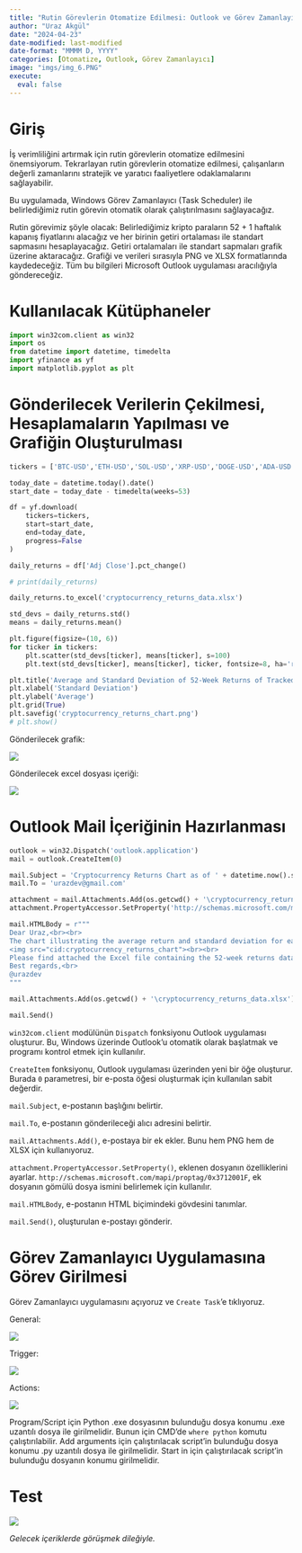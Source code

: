 ```yaml
---
title: "Rutin Görevlerin Otomatize Edilmesi: Outlook ve Görev Zamanlayıcının Kullanılması"
author: "Uraz Akgül"
date: "2024-04-23"
date-modified: last-modified
date-format: "MMMM D, YYYY"
categories: [Otomatize, Outlook, Görev Zamanlayıcı]
image: "imgs/img_6.PNG"
execute:
  eval: false
---
```


# Giriş

İş verimliliğini artırmak için rutin görevlerin otomatize edilmesini önemsiyorum. Tekrarlayan rutin görevlerin otomatize edilmesi, çalışanların değerli zamanlarını stratejik ve yaratıcı faaliyetlere odaklamalarını sağlayabilir.

Bu uygulamada, Windows Görev Zamanlayıcı (Task Scheduler) ile belirlediğimiz rutin görevin otomatik olarak çalıştırılmasını sağlayacağız.

Rutin görevimiz şöyle olacak: Belirlediğimiz kripto paraların 52 + 1 haftalık kapanış fiyatlarını alacağız ve her birinin getiri ortalaması ile standart sapmasını hesaplayacağız. Getiri ortalamaları ile standart sapmaları grafik üzerine aktaracağız. Grafiği ve verileri sırasıyla PNG ve XLSX formatlarında kaydedeceğiz. Tüm bu bilgileri Microsoft Outlook uygulaması aracılığıyla göndereceğiz.

# Kullanılacak Kütüphaneler

```python

import win32com.client as win32
import os
from datetime import datetime, timedelta
import yfinance as yf
import matplotlib.pyplot as plt

```

# Gönderilecek Verilerin Çekilmesi, Hesaplamaların Yapılması ve Grafiğin Oluşturulması

```python

tickers = ['BTC-USD','ETH-USD','SOL-USD','XRP-USD','DOGE-USD','ADA-USD','AVAX-USD','DOT-USD','NEAR-USD','RNDR-USD']

today_date = datetime.today().date()
start_date = today_date - timedelta(weeks=53)

df = yf.download(
    tickers=tickers,
    start=start_date,
    end=today_date,
    progress=False
)

daily_returns = df['Adj Close'].pct_change()

# print(daily_returns)

daily_returns.to_excel('cryptocurrency_returns_data.xlsx')

std_devs = daily_returns.std()
means = daily_returns.mean()

plt.figure(figsize=(10, 6))
for ticker in tickers:
    plt.scatter(std_devs[ticker], means[ticker], s=100)
    plt.text(std_devs[ticker], means[ticker], ticker, fontsize=8, ha='right', va='bottom')

plt.title('Average and Standard Deviation of 52-Week Returns of Tracked Cryptocurrencies')
plt.xlabel('Standard Deviation')
plt.ylabel('Average')
plt.grid(True)
plt.savefig('cryptocurrency_returns_chart.png')
# plt.show()

```

Gönderilecek grafik:

![](imgs/img_1.png)

Gönderilecek excel dosyası içeriği:

![](imgs/img_2.PNG)

# Outlook Mail İçeriğinin Hazırlanması

```python

outlook = win32.Dispatch('outlook.application')
mail = outlook.CreateItem(0)

mail.Subject = 'Cryptocurrency Returns Chart as of ' + datetime.now().strftime('%#d %b %Y %H:%M')
mail.To = 'urazdev@gmail.com'

attachment = mail.Attachments.Add(os.getcwd() + '\cryptocurrency_returns_chart.png')
attachment.PropertyAccessor.SetProperty('http://schemas.microsoft.com/mapi/proptag/0x3712001F', 'cryptocurrency_returns_chart')

mail.HTMLBody = r"""
Dear Uraz,<br><br>
The chart illustrating the average return and standard deviation for each cryptocurrency is as follows:<br><br>
<img src="cid:cryptocurrency_returns_chart"><br><br>
Please find attached the Excel file containing the 52-week returns data for the tracked cryptocurrencies.<br><br>
Best regards,<br>
@urazdev
"""

mail.Attachments.Add(os.getcwd() + '\cryptocurrency_returns_data.xlsx')

mail.Send()

```

`win32com.client` modülünün `Dispatch` fonksiyonu Outlook uygulaması oluşturur. Bu, Windows üzerinde Outlook'u otomatik olarak başlatmak ve programı kontrol etmek için kullanılır.

`CreateItem` fonksiyonu, Outlook uygulaması üzerinden yeni bir öğe oluşturur. Burada `0` parametresi, bir e-posta öğesi oluşturmak için kullanılan sabit değerdir.

`mail.Subject`, e-postanın başlığını belirtir.

`mail.To`, e-postanın gönderileceği alıcı adresini belirtir.

`mail.Attachments.Add()`, e-postaya bir ek ekler. Bunu hem PNG hem de XLSX için kullanıyoruz.

`attachment.PropertyAccessor.SetProperty()`, eklenen dosyanın özelliklerini ayarlar. `http://schemas.microsoft.com/mapi/proptag/0x3712001F`, ek dosyanın gömülü dosya ismini belirlemek için kullanılır.

`mail.HTMLBody`, e-postanın HTML biçimindeki gövdesini tanımlar.

`mail.Send()`, oluşturulan e-postayı gönderir.

# Görev Zamanlayıcı Uygulamasına Görev Girilmesi

Görev Zamanlayıcı uygulamasını açıyoruz ve `Create Task`'e tıklıyoruz.

General:

![](imgs/img_3.PNG)

Trigger:

![](imgs/img_4.PNG)

Actions:

![](imgs/img_5.PNG)

Program/Script için Python .exe dosyasının bulunduğu dosya konumu .exe uzantılı dosya ile girilmelidir. Bunun için CMD'de `where python` komutu çalıştırılabilir. Add arguments için çalıştırılacak script'in bulunduğu dosya konumu .py uzantılı dosya ile girilmelidir. Start in için çalıştırılacak script'in bulunduğu dosyanın konumu girilmelidir.

# Test

![](imgs/img_6.PNG)

*Gelecek içeriklerde görüşmek dileğiyle.*